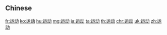 {{also|運動}}
==Chinese==
{{zh-see|運動}}

[[fr:运动]]
[[ko:运动]]
[[hu:运动]]
[[mg:运动]]
[[ja:运动]]
[[ta:运动]]
[[th:运动]]
[[chr:运动]]
[[uk:运动]]
[[zh:运动]]